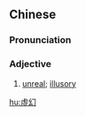 ==Chinese==
{{zh-forms|s=虚幻}}

===Pronunciation===
{{zh-pron
|m=xūhuàn
|c=heoi1 waan6
|mn=qz:hir-hoān/xm:hu-hoān/tw,zz:hi-hoàn
|cat=a
}}

===Adjective===
{{zh-adj}}

# [[unreal]]; [[illusory]]

[[hu:虛幻]]